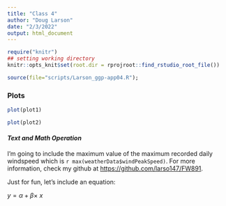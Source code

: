 ```yaml
---
title: "Class 4"
author: "Doug Larson"
date: "2/3/2022"
output: html_document
---
```



```r
require("knitr") 
## setting working directory
knitr::opts_knit$set(root.dir = rprojroot::find_rstudio_root_file())
```

```r
source(file="scripts/Larson_ggp-app04.R");
```

### **Plots**

```r
plot(plot1)

plot(plot2)
```

#### ***Text and Math Operation***
I'm going to include the maximum value of the maximum recorded daily windspeed which is `r max(weatherData$windPeakSpeed)`. For more information, check my github at <https://github.com/larso147/FW891>.

Just for fun, let's include an equation:

$y = \alpha+\beta\times\ x$
